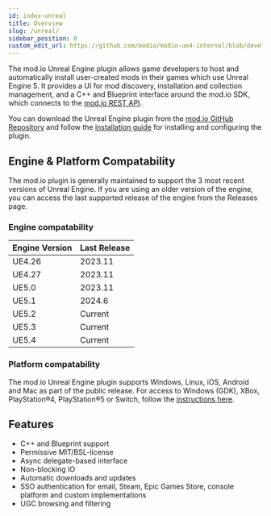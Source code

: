 ```yaml
---
id: index-unreal
title: Overview
slug: /unreal/
sidebar_position: 0
custom_edit_url: https://github.com/modio/modio-ue4-internal/blob/develop/Plugins/Modio/Doc/index.mdx
---
```


The mod.io Unreal Engine plugin allows game developers to host and automatically install user-created mods in their games which use Unreal Engine 5. It provides a UI for mod discovery, installation and collection management, and a C++ and Blueprint interface around the mod.io SDK, which connects to the [mod.io REST API](https://docs.mod.io).

You can download the Unreal Engine plugin from the [mod.io GitHub Repository](https://github.com/modio/modio-ue) and follow the [installation guide](/unreal/setup/) for installing and configuring the plugin.

## Engine & Platform Compatability

The mod.io plugin is generally maintained to support the 3 most recent versions of Unreal Engine. If you are using an older version of the engine, you can access the last supported release of the engine from the Releases page.

### Engine compatability

|Engine Version | Last Release |
|---|---|
|UE4.26 | 2023.11 |
|UE4.27 | 2023.11 |
|UE5.0 | 2023.11 |
|UE5.1 | 2024.6 |
|UE5.2 | Current |
|UE5.3 | Current |
|UE5.4 | Current |

### Platform compatability

The mod.io Unreal Engine plugin supports Windows, Linux, iOS, Android and Mac as part of the public release. For access to Windows (GDK), XBox, PlayStation®4, PlayStation®5 or Switch, follow the [instructions here](/platforms/console-sdks/).

## Features

* C++ and Blueprint support
* Permissive MIT/BSL-license
* Async delegate-based interface
* Non-blocking IO
* Automatic downloads and updates
* SSO authentication for email, Steam, Epic Games Store, console platform and custom implementations
* UGC browsing and filtering